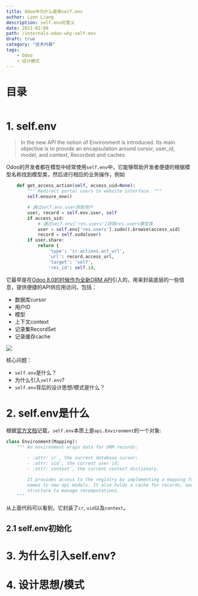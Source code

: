 ```yaml
---
title: Odoo中为什么使用self.env
author: Lyon Liang
description: self.env的意义
date: 2021-02-09
path: /internals-odoo-why-self-env
draft: true
category: "技术内幕"
tags: 
    - Odoo
    - 设计模式
---
```


# 目录

```toc
```

# 1. self.env

> In the new API the notion of Environment is introduced. Its main objective is to provide an encapsulation around cursor, user_id, model, and context, Recordset and caches

Odoo的开发者都在模型中经常使用`self.env`中，它能够帮助开发者便捷的根据模型名称找到模型类，然后进行相应的业务操作，例如

```python
    def get_access_action(self, access_uid=None):
        """ Redirect portal users to website interface. """
        self.ensure_one()

        # 通过self.env.user获取用户
        user, record = self.env.user, self
        if access_uid:
            # 通过self.env['res.users']获取res.users模型类
            user = self.env['res.users'].sudo().browse(access_uid)
            record = self.sudo(user)
        if user.share:
            return {
                'type': 'ir.actions.act_url',
                'url': record.access_url,
                'target': 'self',
                'res_id': self.id,
```

它最早是在[Odoo 8.0的时候作为全新ORM API](https://odoo-new-api-guide-line.readthedocs.io/en/latest/environment.html#)引入的，用来封装底层的一些信息，提供便捷的API供应用访问，包括：

- 数据库cursor
- 用户ID
- 模型
- 上下文context
- 记录集RecordSet
- 记录缓存cache

![](images/2021-02-10-10-13-25.png)

核心问题：
- `self.env`是什么？
- 为什么引入`self.env`?
- `self.env`背后的设计思想/模式是什么？

# 2. self.env是什么

根据[官方文档](https://odoo-new-api-guide-line.readthedocs.io/en/latest/environment.html#)记载，`self.env`本质上是`api.Environment`的一个对象:

```python
class Environment(Mapping):
    """ An environment wraps data for ORM records:

        - :attr:`cr`, the current database cursor;
        - :attr:`uid`, the current user id;
        - :attr:`context`, the current context dictionary.

        It provides access to the registry by implementing a mapping from model
        names to new api models. It also holds a cache for records, and a data
        structure to manage recomputations.
    """
```

从上面代码可以看到，它封装了`cr`, `uid`以及`context`。

## 2.1 self.env初始化



# 3. 为什么引入self.env?


# 4. 设计思想/模式